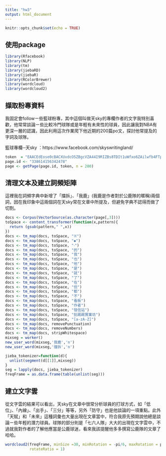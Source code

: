 ---
title: "hw3"
output: html_document
---

```{r setup, include=FALSE}
knitr::opts_chunk$set(echo = TRUE)
```

## 使用package


```{r library, echo=TRUE, message=FALSE, warning=FALSE}
library(Rfacebook)
library(NLP)
library(tm)
library(jiebaRD)
library(jiebaR)
library(RColorBrewer)
library(wordcloud)
library(wordcloud2)
```

## 擷取粉專資料

我固定會followㄧ些籃球粉專，其中這個叫做天sky的專欄作者的文字我特別喜歡，他常常談論ㄧ些比較冷門球隊或是年輕有未來性的球員，因此讓我對NBA有更深一層的認識，因此利用這次作業爬下他近期的200篇po文，探討他常提及的字詞及球隊。

籃球專欄─天sky ：https://www.facebook.com/skyswritingland/

```{r data, echo=TRUE, message=FALSE, warning=FALSE}
token  = "EAACEdEose0cBACXUvdcO5ZBgcVZA44I9RIZBs8TDIt1uWfxo6ZAilwfb4FTpm3JWs6TORZAMIQlcE6gCMrkUsZCGJoOUoKZBTlsxDeg6glJKSXgzye9tZBcVZArAPOZCTfEZCvcf1QfVdFInAS3kxqDOo5bxT8TgVAiZA1vC0igRXlvHw4q5DswW9YyqX9aE9uaE6KUZD"
page.id <- "338614156342478" 
page <- getPage(page.id, token, n = 200)
```

## 清理文本及建立詞頻矩陣

這裡我在詞頻字典中新增了「擋拆」、「我鹿」(我鹿是作者對於公鹿隊的暱稱)兩個詞，因在我印象中這兩個詞在天sky常在文章中所提及，但避免字典不認得而做了切割。

```{r docs}
docs <- Corpus(VectorSource(as.character(page[,3])))
toSpace <- content_transformer(function(x,pattern){
  return (gsub(pattern," ",x))
})
docs <- tm_map(docs, toSpace, "※")
docs <- tm_map(docs, toSpace, "◆")
docs <- tm_map(docs, toSpace, "‧")
docs <- tm_map(docs, toSpace, "的")
docs <- tm_map(docs, toSpace, "我")
docs <- tm_map(docs, toSpace, "也")
docs <- tm_map(docs, toSpace, "他")
docs <- tm_map(docs, toSpace, "是")
docs <- tm_map(docs, toSpace, "就")
docs <- tm_map(docs, toSpace, "了")
docs <- tm_map(docs, toSpace, "在")
docs <- tm_map(docs, toSpace, "但")
docs <- tm_map(docs, toSpace, "都")
docs <- tm_map(docs, toSpace, "不")
docs <- tm_map(docs, toSpace, "看板")
docs <- tm_map(docs, toSpace, "作者")
docs <- tm_map(docs, toSpace, "發信站")
docs <- tm_map(docs, toSpace, "批踢踢實業坊")
docs <- tm_map(docs, toSpace, "[a-zA-Z]")
docs <- tm_map(docs, removePunctuation)
docs <- tm_map(docs, removeNumbers)
docs <- tm_map(docs, stripWhitespace)
mixseg = worker()
new_user_word(mixseg,'我鹿','n')
new_user_word(mixseg,'擋拆','n')

jieba_tokenizer=function(d){
  unlist(segment(d[[1]],mixseg))
}
seg = lapply(docs, jieba_tokenizer)
freqFrame = as.data.frame(table(unlist(seg)))
```

## 建立文字雲

從文字雲的結果可以看出，天sky在文章中很常分析球員的打球方式，如「低位」、「內線」、「出手」、「三分」等等，另外「防守」也是他談論的一項重點。此外「天賦」和「未來」這種詞彙也大量出現在文章當中，符合我原先預期說他總是談論ㄧ些年輕的潛力球員。球隊的部分則是「七六人隊」大大的出現在文字雲中，不過就我對作者的了解他應當是公鹿球迷，看來我該提醒他多多撰寫公鹿隊的文章了哈哈。

```{r cloud}
wordcloud2(freqFrame, minSize =30, minRotation = -pi/6, maxRotation = pi/6,
           rotateRatio = 1)
```
